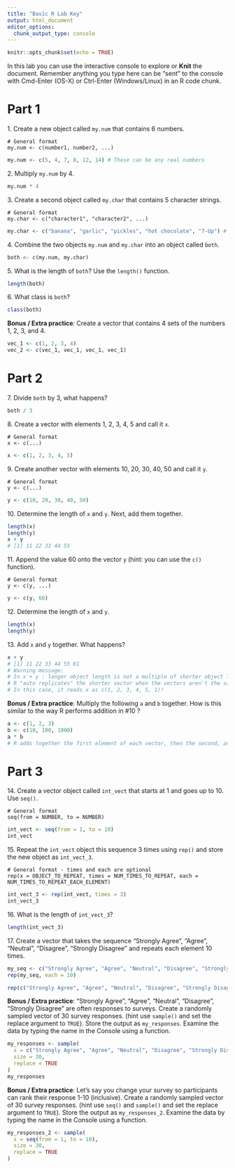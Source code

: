```yaml
---
title: "Basic R Lab Key"
output: html_document
editor_options: 
  chunk_output_type: console
---
```


```r
knitr::opts_chunk$set(echo = TRUE)
```


In this lab you can use the interactive console to explore or **Knit** the document. 
Remember anything you type here can be "sent" to the console with Cmd-Enter (OS-X) or Ctrl-Enter (Windows/Linux) in an R code chunk.


# Part 1

1\. Create a new object called `my.num` that contains 6 numbers.

```
# General format
my.num <- c(number1, number2, ...)
```

```r
my.num <- c(5, 4, 7, 8, 12, 14) # These can be any real numbers
```


2\. Multiply `my.num` by 4.

```r
my.num * 4
```


3\. Create a second object called `my.char` that contains 5 character strings.

```
# General format
my.char <- c("character1", "character2", ...)
```

```r
my.char <- c("banana", "garlic", "pickles", "hot chocolate", "7-Up") # Again,these can be anything
```


4\. Combine the two objects `my.num` and `my.char` into an object called `both`.

```r
both <- c(my.num, my.char)
```


5\. What is the length of `both`? Use the `length()` function.

```r
length(both)
```


6\. What class is `both`?

```r
class(both)
```


**Bonus / Extra practice**: Create a vector that contains 4 sets of the numbers 1, 2, 3, and 4.

```r
vec_1 <- c(1, 2, 3, 4)
vec_2 <- c(vec_1, vec_1, vec_1, vec_1)
```


# Part 2

7\. Divide `both` by 3, what happens?

```r
both / 3
```


8\. Create a vector with elements 1, 2, 3, 4, 5 and call it `x`.

```
# General format
x <- c(...)
```
 
```r
x <- c(1, 2, 3, 4, 5)
```


9\. Create another vector with elements 10, 20, 30, 40, 50 and call it `y`.

```
# General format
y <- c(...)
```

```r
y <- c(10, 20, 30, 40, 50)
```


10\. Determine the length of `x` and `y`. Next, add them together.

```r
length(x)
length(y)
x + y
# [1] 11 22 33 44 55
```


11\. Append the value 60 onto the vector `y` (hint: you can use the `c()` function).

```
# General format
y <- c(y, ...)
```

```r
y <- c(y, 60)
```


12\. Determine the length of `x` and `y`.

```r
length(x)
length(y)
```


13\. Add `x` and `y` together. What happens?

```r
x + y
# [1] 11 22 33 44 55 61
# Warning message:
# In x + y : longer object length is not a multiple of shorter object length
# R "auto replicates" the shorter vector when the vectors aren't the same length - this is not what we want!
# In this case, it reads x as c(1, 2, 3, 4, 5, 1)!
```


**Bonus / Extra practice**: Multiply the following `a` and `b` together. How is this similar to the way R performs addition in #10 ?

```r
a <- c(1, 2, 3)
b <- c(10, 100, 1000)
a * b
# R adds together the first element of each vector, then the second, and so on. This order also applies when multiplying!
```


# Part 3

14\. Create a vector object called `int_vect` that starts at 1 and goes up to 10. Use `seq()`.

```
# General format
seq(from = NUMBER, to = NUMBER)
```

```r
int_vect <- seq(from = 1, to = 10)
int_vect
```


15\. Repeat the `int_vect` object this sequence 3 times using `rep()` and store the new object as `int_vect_3`.

```
# General format - times and each are optional
rep(x = OBJECT_TO_REPEAT, times = NUM_TIMES_TO_REPEAT, each = NUM_TIMES_TO_REPEAT_EACH_ELEMENT)
```

```r
int_vect_3 <- rep(int_vect, times = 3)
int_vect_3
```


16\. What is the length of `int_vect_3`?

```r
length(int_vect_3)
```


17\. Create a vector that takes the sequence "Strongly Agree", "Agree", "Neutral", "Disagree", "Strongly Disagree" and repeats each element 10 times.

```r
my_seq <- c("Strongly Agree", "Agree", "Neutral", "Disagree", "Strongly Disagree")
rep(my_seq, each = 10)

rep(c("Strongly Agree", "Agree", "Neutral", "Disagree", "Strongly Disagree"), each = 10)
```


**Bonus / Extra practice**: "Strongly Agree", "Agree", "Neutral", "Disagree", "Strongly Disagree" are often responses to surveys. Create a randomly sampled vector of 30 survey responses. (hint use `sample()` and set the replace argument to `TRUE`). Store the output as `my_responses`. Examine the data by typing the name in the Console using a function.

```r
my_responses <- sample(
  x = c("Strongly Agree", "Agree", "Neutral", "Disagree", "Strongly Disagree"),
  size = 30,
  replace = TRUE
)
my_responses
```


**Bonus / Extra practice**: Let's say you change your survey so participants can rank their response 1-10 (inclusive). Create a randomly sampled vector of 30 survey responses. (hint use `seq()` and `sample()` and set the replace argument to `TRUE`). Store the output as `my_responses_2`. Examine the data by typing the name in the Console using a function.

```r
my_responses_2 <- sample(
  x = seq(from = 1, to = 10),
  size = 30,
  replace = TRUE
)
```
